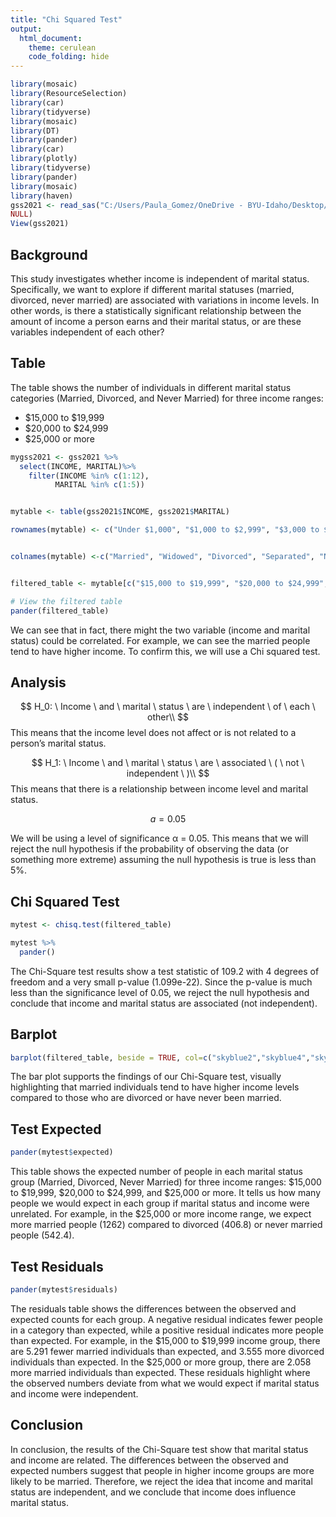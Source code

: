 ---
title: "Chi Squared Test"
output: 
  html_document:
    theme: cerulean
    code_folding: hide
---
```{r, message=FALSE, warning=FALSE}
library(mosaic)
library(ResourceSelection)
library(car)
library(tidyverse)
library(mosaic)
library(DT)
library(pander)
library(car)
library(plotly)
library(tidyverse)
library(pander)
library(mosaic)
library(haven)
gss2021 <- read_sas("C:/Users/Paula_Gomez/OneDrive - BYU-Idaho/Desktop/Math 325/Statistics-Notebook-master/Data/gss2021.sas7bdat", 
NULL)
View(gss2021)

```


## Background

This study investigates whether income is independent of marital status. Specifically, we want to explore if different marital statuses (married, divorced, never married) are associated with variations in income levels. In other words, is there a statistically significant relationship between the amount of income a person earns and their marital status, or are these variables independent of each other?


## Table

The table shows the number of individuals in different marital status categories (Married, Divorced, and Never Married) for three income ranges:

* $15,000 to $19,999
* $20,000 to $24,999
* $25,000 or more

```{r, message=FALSE, warning=FALSE}
mygss2021 <- gss2021 %>%
  select(INCOME, MARITAL)%>%
    filter(INCOME %in% c(1:12),
          MARITAL %in% c(1:5))


mytable <- table(gss2021$INCOME, gss2021$MARITAL)

rownames(mytable) <- c("Under $1,000", "$1,000 to $2,999", "$3,000 to $3,999",  "$4,000 to $4,999", "$5,000 to $5,999", "$6,000 to $6,999", "$7,000 to $7,999", "$8,000 to $9,999", "$10,000 to $14,999", "$15,000 to $19,999", "$20,000 to $24,999","$25,000 or more", "Blah blah")


colnames(mytable) <-c("Married", "Widowed", "Divorced", "Separated", "Never Married")


filtered_table <- mytable[c("$15,000 to $19,999", "$20,000 to $24,999", "$25,000 or more"), c("Married", "Divorced", "Never Married")]

# View the filtered table
pander(filtered_table)
```
We can see that in fact, there might the two variable (income and marital status) could be correlated. For example, we can see the married people tend to have higher income. To confirm this, we will use a Chi squared test.

## Analysis

$$
H_0: \ Income \ and \ marital \ status \ are \ independent \ of \ each \ other\\ 
$$
This means that the income level does not affect or is not related to a person's marital status.

$$
H_1: \ Income \ and \ marital \ status \ are \ associated \ ( \ not \ independent \ )\\ 
$$
This means that there is a relationship between income level and marital status.

$$
a =0.05
$$

We will be using a level of significance α = 0.05. This means that we will reject the null hypothesis if the probability of observing the data (or something more extreme) assuming the null hypothesis is true is less than 5%.




## Chi Squared Test

```{r, message=FALSE, warning=FALSE}
mytest <- chisq.test(filtered_table)

mytest %>% 
  pander()
```

The Chi-Square test results show a test statistic of 109.2 with 4 degrees of freedom and a very small p-value (1.099e-22). Since the p-value is much less than the significance level of 0.05, we reject the null hypothesis and conclude that income and marital status are associated (not independent).

## Barplot

```{r, message=FALSE, warning=FALSE}
barplot(filtered_table, beside = TRUE, col=c("skyblue2","skyblue4","skyblue"), legend.text = TRUE, args.legend = list(x = "topright", bty = "n", title = "Income Level"), xlab = "Marital Status", main = "Being Married Associated with Higher Income")
```
The bar plot supports the findings of our Chi-Square test, visually highlighting that married individuals tend to have higher income levels compared to those who are divorced or have never been married.

## Test Expected

```{r, message=FALSE, warning=FALSE}
pander(mytest$expected)
```
This table shows the expected number of people in each marital status group (Married, Divorced, Never Married) for three income ranges: $15,000 to $19,999, $20,000 to $24,999, and $25,000 or more. It tells us how many people we would expect in each group if marital status and income were unrelated. For example, in the $25,000 or more income range, we expect more married people (1262) compared to divorced (406.8) or never married people (542.4).

## Test Residuals

```{r, message=FALSE, warning=FALSE}
pander(mytest$residuals)
```
The residuals table shows the differences between the observed and expected counts for each group. A negative residual indicates fewer people in a category than expected, while a positive residual indicates more people than expected. For example, in the $15,000 to $19,999 income group, there are 5.291 fewer married individuals than expected, and 3.555 more divorced individuals than expected. In the $25,000 or more group, there are 2.058 more married individuals than expected. These residuals highlight where the observed numbers deviate from what we would expect if marital status and income were independent.

## Conclusion

In conclusion, the results of the Chi-Square test show that marital status and income are related. The differences between the observed and expected numbers suggest that people in higher income groups are more likely to be married. Therefore, we reject the idea that income and marital status are independent, and we conclude that income does influence marital status.

